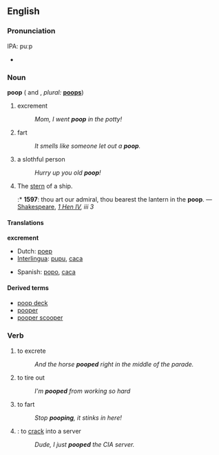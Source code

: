 ==English==

===Pronunciation===
IPA: puːp
*{{audio|En-ca-poop.ogg|Audio (CA)}}

===Noun===
'''poop'''  ({{uncountable}} and {{countable}}, ''plural:'' '''[[poops]]''')

# excrement
#:''Mom, I went '''poop''' in the potty!''
# fart
#:''It smells like someone let out a '''poop'''.''
# a slothful person
#:''Hurry up you old '''poop'''!'' 
# The [[stern]] of a ship.
#:* '''1597''': thou art our admiral, thou bearest the lantern in the '''poop'''. — [[Shakespeare]], ''[http://en.wikisource.org/wiki/The_First_Part_of_King_Henry_the_Fourth 1 Hen IV], iii 3''

====Translations====
'''excrement'''
{{top}}
*Dutch: [[poep]]
*[[Interlingua]]: [[pupu]], [[caca]]
{{mid}}
*Spanish: [[popo]], [[caca]]
{{bottom}}

====Derived terms====
* [[poop deck]]
* [[pooper]]
* [[pooper scooper]]

===Verb===
{{en-infl-reg-consonant|poop||}}

# to excrete
#:''And the horse '''pooped''' right in the middle of the parade.''
# to tire out
#:''I'm '''pooped''' from working so hard''
# to fart
#:''Stop '''pooping''', it stinks in here!''
# {{computing}}: to [[crack]] into a server
#:''Dude, I just '''pooped''' the CIA server.''